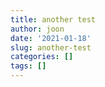 ```yaml
---
title: another test
author: joon
date: '2021-01-18'
slug: another-test
categories: []
tags: []
---
```


